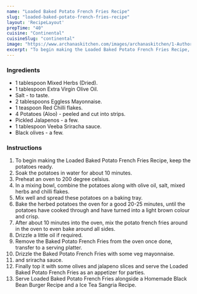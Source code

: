 ---
name: "Loaded Baked Potato French Fries Recipe"
slug: "loaded-baked-potato-french-fries-recipe"
layout: 'RecipeLayout'
prepTime: "40"
cuisine: "Continental"
cuisineSlug: "continental"
image: "https://www.archanaskitchen.com/images/archanaskitchen/1-Author/Shyma_Menon/Veeba_Loaded_French_Fries_Recipe-5_1600.jpg"
excerpt: "To begin making the Loaded Baked Potato French Fries Recipe, keep the potatoes ready"
---

### Ingredients

- 1 tablespoon Mixed Herbs (Dried).
- 1 tablespoon Extra Virgin Olive Oil.
- Salt - to taste.
- 2 tablespoons Eggless Mayonnaise.
- 1 teaspoon Red Chilli flakes.
- 4 Potatoes (Aloo) - peeled and cut into strips.
- Pickled Jalapenos - a few.
- 1 tablespoon Veeba Sriracha sauce.
- Black olives - a few.

### Instructions

1. To begin making the Loaded Baked Potato French Fries Recipe, keep the potatoes ready.
1. Soak the potatoes in water for about 10 minutes.
1. Preheat an oven to 200 degree celsius.
1. In a mixing bowl, combine the potatoes along with olive oil, salt, mixed herbs and chilli flakes.
1. Mix well and spread these potatoes on a baking tray.
1. Bake the herbed potatoes the oven for a good 20-25 minutes, until the potatoes have cooked through and have turned into a light brown colour and crisp.
1. After about 10 minutes into the oven, mix the potato french fries around in the oven to even bake around all sides.
1. Drizzle a little oil if required.
1. Remove the Baked Potato French Fries from the oven once done, transfer to a serving platter.
1. Drizzle the Baked Potato French Fries with some veg mayonnaise.
1. and sriracha sauce.
1. Finally top it with some olives and jalapeno slices and serve the Loaded Baked Potato French Fries as an appetizer for parties.
1. Serve Loaded Baked Potato French Fries alongside a Homemade Black Bean Burger Recipe and a Ice Tea Sangria Recipe.
